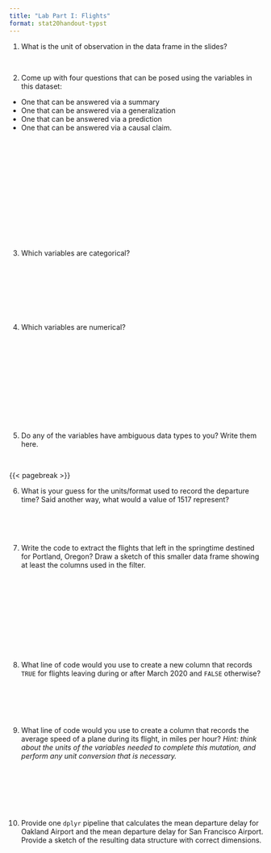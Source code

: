 ```yaml
---
title: "Lab Part I: Flights"
format: stat20handout-typst
---
```


@. What is the unit of observation in the data frame in the slides?

\


@. Come up with four questions that can be posed using the variables in this dataset:

  -   One that can be answered via a summary
  -   One that can be answered via a generalization
  -   One that can be answered via a prediction
  -   One that can be answered via a causal claim.
  
\
\
\
\
\
\
\
\
\
\
\
\


@. Which variables are categorical?

\
\
\
\
\
\

@. Which variables are numerical?

\
\
\
\
\
\
\
\
\
\

@. Do any of the variables have ambiguous data types to you? Write them here.

\ 
\ 
\ 
\ 

{{< pagebreak >}}
<!--
@. Is there any discernible pattern to the manner in which the rows are ordered?

\
\
\
-->

@. What is your guess for the units/format used to record the departure time? Said another way, what would a value of 1517 represent?

\
\
\


@. Write the code to extract the flights that left in the springtime destined for Portland, Oregon?
Draw a sketch of this smaller data frame showing at least the columns used in the filter.

\
\
\
\
\
\
\
\
\



@. What line of code would you use to create a new column that records `TRUE` for flights leaving during or after March 2020 and `FALSE` otherwise? 

\
\
\
\



@. What line of code would you use to create a column that records the average speed of a plane during its flight, in miles per hour? *Hint: think about the units of the variables needed to complete this mutation, and perform any unit conversion that is necessary.* 
\
\
\
\
\
\
\




@. Provide one `dplyr` pipeline that calculates the mean departure delay for Oakland Airport and the mean departure delay for San Francisco Airport. Provide a sketch of the resulting data structure with correct dimensions.



<!-- ## Part II: Computing on the Data -->

<!-- 8. **filter()**: Filter the data set to contain only the flights that went to Portland, Oregon and print the first few rows of the data frame. How many were there in 2020? -->

<!-- 9. **mutate()**: Mutate a new variable called `avg_speed` that is the average speed of the plane during the flight, measured in miles per hour. (Look through the column names or the help file to find variables that can be used to calculate this.) -->

<!-- 10. **arrange()**: Arrange the data set to figure out: which flight holds the record for longest departure delay (in hrs) and what was its destination? What was the destination and delay time (in hrs) for the flight that was least delayed, i.e. that left the most ahead of schedule? -->

<!-- 11. **summarize()**: Confirm the records for departure delay from the question above by summarizing that variable by its maximum and its minimum value. -->

<!-- 12. How many flights left SFO during March 2020? -->

<!-- 13. How many flights left SFO during April 2020? -->

<!-- 14. Create a bar chart that shows the distribution by month of all the flights leaving the Bay Area (SFO and OAK). Do you any sign of an effect of the pandemic? -->

<!-- 15. Create a histogram showing the distribution of departure delays for all flights. Describe in words the shape and modality of the distribution and, using numerical summaries, (i.e. summary statistics) its center and spread. Be sure to use measures of center and spread that are most appropriate for this type of distribution. Also set the limits of the x-axis to focus on where most of the data lie. -->

<!-- 16. Add a new column to your data frame called `before_times` that takes values of `TRUE` and `FALSE` indicating whether the flight took place up through the end of March or after April 1st, respectively. Remake the histograms above, but now separated into two subplots: one with the departure delays from the before times, the other with the flights from afterwards.  -->

<!--     Can you visually detect any difference in the distribution of departure delays? -->

<!-- 17. If you flew out of OAK or SFO during this time period, what is the tail number of the plane that you were on? If you did not fly in this period, find the tail number of the plane that flew JetBlue flight 40 to New York's JFK Airport from SFO on May 1st. -->

<!-- 18. What proportion of the flights left on or ahead of schedule? -->

<!-- 19. Create a plot that captures the relationship of average speed vs. distance and describe the shape and structure that you see. What phenomena related to taking flights from the Bay Area might explain this structure? -->

<!-- 20. For OAK and SFO separately, what proportion of the flights left on or ahead of schedule? -->

<!-- 21.  Create a data frame that contains the median and interquartile range for departure delays, grouped by carrier. Which carrier has the lowest typical departure delay? Which one has the least variable departure delays? -->


<!-- ## Part III: Extensions -->

<!-- 22. For flights leaving SFO, which month has the highest average departure delay? What about the highest median departure delay? Which of these measures is more useful to know when deciding which month(s) to avoid flying if you particularly dislike flights that are severely delayed? -->

<!-- 23. Each individual airplane can be uniquely identified by its tailnumber in the same way that US citizens can be by their social security numbers. Which airplane flew the farthest during this year for which we have data? How many times around the planet does that translate to? -->

<!-- 24. What is the tailnumber of the fastest plane in the data set? What type of plane is it (google it!)? Be sure to be clear how you're defining fastest. -->

<!-- 25.  Using the airport nearest your hometown, which day of the week and which airline seems best for  -->
<!-- flying there from San Francisco?  If you're from near SFO or OAK or from abroad, use Chicago as your hometown. Be clear on how you're defining *best*. -->

<!--      Note that there is no explicit weekday column in this data set, but there is sufficient information to piece it together. The following line of code can be added to your pipeline to create that new column. It uses functions in the `lubridate` package, so be sure to load it in at the start of this exercise. -->

<!--      ```{r} -->
<!--      mutate(day_of_week = wday(ymd(paste(year, month, day, set = "-")), label = T)) -->
<!--      ``` -->

<!-- 26. The plot below shows a relationship between the number of flights going out of SFO and the average departure delay. It illustrates the hypothesis that more flights on a given day would lead to a more congested airport which would lead to greater delays on average. Each point represents single day in 2020; there are 366 of them on the plot. Please form a single chain that will create this plot, starting with the raw data set. -->

<!-- ![](images/complex-ggplot.png){fig-align=center} -->
